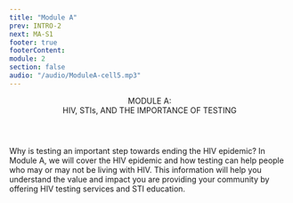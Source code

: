 ```yaml
---
title: "Module A"
prev: INTRO-2
next: MA-S1
footer: true
footerContent:
module: 2
section: false
audio: "/audio/ModuleA-cell5.mp3"
---
```


<Header>
  MODULE A: <br />
  <span className="text-red"> HIV, STI<span style={{textTransform:"lowercase"}}>s</span>, AND THE IMPORTANCE OF TESTING</span>
</Header>
<SubHeader>
  Why is testing an important step towards ending the HIV epidemic?
</SubHeader>
<SingleLayout>
  <DoubleLayout>
    <Pic
      className="h-[230px] w-[230px] 2xl:h-[463px] 2xl:w-[463px] mx-auto"
      src="/lens.svg"
    />
    <PP className="text-lg 2xl:text-2rem font-sans text-[#707070]">
      <span className="font-medium text-red text-left text-lg 2xl:text-30px ">
        In Module A, we will cover the HIV epidemic
      </span>
      <span>
        and how testing can help people who may or may not be living with HIV.
        This information will help you understand the value and impact you are
        providing your community by offering HIV testing services and STI
        education.
      </span>
    </PP>
  </DoubleLayout>
</SingleLayout>
